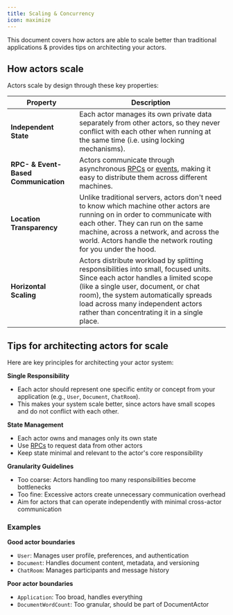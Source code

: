```yaml
---
title: Scaling & Concurrency
icon: maximize
---
```


This document covers how actors are able to scale better than traditional applications & provides tips on architecting your actors.

## How actors scale

Actors scale by design through these key properties:

| Property                             | Description                                                                                                                                                                                                                                                                                     |
| ------------------------------------ | ----------------------------------------------------------------------------------------------------------------------------------------------------------------------------------------------------------------------------------------------------------------------------------------------- |
| **Independent State**                | Each actor manages its own private data separately from other actors, so they never conflict with each other when running at the same time (i.e. using locking mechanisms).                                                                                                                     |
| **RPC- & Event-Based Communication** | Actors communicate through asynchronous [RPCs](/concepts/rpc) or [events](/concepts/events), making it easy to distribute them across different machines.                                                                                                                                               |
| **Location Transparency**            | Unlike traditional servers, actors don't need to know which machine other actors are running on in order to communicate with each other. They can run on the same machine, across a network, and across the world. Actors handle the network routing for you under the hood.                    |
| **Horizontal Scaling**               | Actors distribute workload by splitting responsibilities into small, focused units. Since each actor handles a limited scope (like a single user, document, or chat room), the system automatically spreads load across many independent actors rather than concentrating it in a single place. |

## Tips for architecting actors for scale

Here are key principles for architecting your actor system:

**Single Responsibility**

- Each actor should represent one specific entity or concept from your application (e.g., `User`, `Document`, `ChatRoom`).
- This makes your system scale better, since actors have small scopes and do not conflict with each other.

**State Management**

- Each actor owns and manages only its own state
- Use [RPCs](/concepts/rpc) to request data from other actors
- Keep state minimal and relevant to the actor's core responsibility

**Granularity Guidelines**

- Too coarse: Actors handling too many responsibilities become bottlenecks
- Too fine: Excessive actors create unnecessary communication overhead
- Aim for actors that can operate independently with minimal cross-actor communication

### Examples

**Good actor boundaries**

- `User`: Manages user profile, preferences, and authentication
- `Document`: Handles document content, metadata, and versioning
- `ChatRoom`: Manages participants and message history

**Poor actor boundaries**

- `Application`: Too broad, handles everything
- `DocumentWordCount`: Too granular, should be part of DocumentActor
